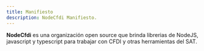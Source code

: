 ```yaml
---
title: Manifiesto
description: NodeCfdi Manifiesto.
---
```


**NodeCfdi** es una organización open source que brinda librerias de NodeJS, javascript y typescript
para trabajar con CFDI y otras herramientas del SAT.
